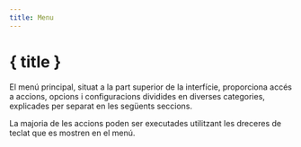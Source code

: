 ```yaml
---
title: Menu
---
```


<script lang="ts">
</script>

# { title }

El menú principal, situat a la part superior de la interfície, proporciona accés a accions, opcions i configuracions dividides en diverses categories, explicades per separat en les següents seccions.

<DocsNote>

La majoria de les accions poden ser executades utilitzant les dreceres de teclat que es mostren en el menú.

</DocsNote>
